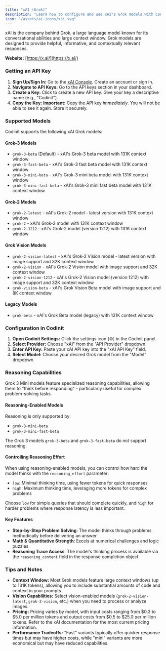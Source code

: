```yaml
---
title: "xAI (Grok)"
description: "Learn how to configure and use xAI's Grok models with Codinit, including API key setup, supported models, and reasoning capabilities."
icon: "/assets/ai-icons/xai.svg"
---
```


xAI is the company behind Grok, a large language model known for its conversational abilities and large context window. Grok models are designed to provide helpful, informative, and contextually relevant responses.

**Website:** [https://x.ai/](https://x.ai/)

### Getting an API Key

1.  **Sign Up/Sign In:** Go to the [xAI Console](https://console.x.ai/). Create an account or sign in.
2.  **Navigate to API Keys:** Go to the API keys section in your dashboard.
3.  **Create a Key:** Click to create a new API key. Give your key a descriptive name (e.g., "Codinit").
4.  **Copy the Key:** **Important:** Copy the API key _immediately_. You will not be able to see it again. Store it securely.

### Supported Models

Codinit supports the following xAI Grok models:

#### Grok-3 Models

-   `grok-3-beta` (Default) - xAI's Grok-3 beta model with 131K context window
-   `grok-3-fast-beta` - xAI's Grok-3 fast beta model with 131K context window
-   `grok-3-mini-beta` - xAI's Grok-3 mini beta model with 131K context window
-   `grok-3-mini-fast-beta` - xAI's Grok-3 mini fast beta model with 131K context window

#### Grok-2 Models

-   `grok-2-latest` - xAI's Grok-2 model - latest version with 131K context window
-   `grok-2` - xAI's Grok-2 model with 131K context window
-   `grok-2-1212` - xAI's Grok-2 model (version 1212) with 131K context window

#### Grok Vision Models

-   `grok-2-vision-latest` - xAI's Grok-2 Vision model - latest version with image support and 32K context window
-   `grok-2-vision` - xAI's Grok-2 Vision model with image support and 32K context window
-   `grok-2-vision-1212` - xAI's Grok-2 Vision model (version 1212) with image support and 32K context window
-   `grok-vision-beta` - xAI's Grok Vision Beta model with image support and 8K context window

#### Legacy Models

-   `grok-beta` - xAI's Grok Beta model (legacy) with 131K context window

### Configuration in Codinit

1.  **Open Codinit Settings:** Click the settings icon (⚙️) in the Codinit panel.
2.  **Select Provider:** Choose "xAI" from the "API Provider" dropdown.
3.  **Enter API Key:** Paste your xAI API key into the "xAI API Key" field.
4.  **Select Model:** Choose your desired Grok model from the "Model" dropdown.

### Reasoning Capabilities

Grok 3 Mini models feature specialized reasoning capabilities, allowing them to "think before responding" - particularly useful for complex problem-solving tasks.

#### Reasoning-Enabled Models

Reasoning is only supported by:

-   `grok-3-mini-beta`
-   `grok-3-mini-fast-beta`

The Grok 3 models `grok-3-beta` and `grok-3-fast-beta` do not support reasoning.

#### Controlling Reasoning Effort

When using reasoning-enabled models, you can control how hard the model thinks with the `reasoning_effort` parameter:

-   `low`: Minimal thinking time, using fewer tokens for quick responses
-   `high`: Maximum thinking time, leveraging more tokens for complex problems

Choose `low` for simple queries that should complete quickly, and `high` for harder problems where response latency is less important.

#### Key Features

-   **Step-by-Step Problem Solving**: The model thinks through problems methodically before delivering an answer
-   **Math & Quantitative Strength**: Excels at numerical challenges and logic puzzles
-   **Reasoning Trace Access**: The model's thinking process is available via the `reasoning_content` field in the response completion object

### Tips and Notes

-   **Context Window:** Most Grok models feature large context windows (up to 131K tokens), allowing you to include substantial amounts of code and context in your prompts.
-   **Vision Capabilities:** Select vision-enabled models (`grok-2-vision-latest`, `grok-2-vision`, etc.) when you need to process or analyze images.
-   **Pricing:** Pricing varies by model, with input costs ranging from $0.3 to $5.0 per million tokens and output costs from $0.5 to $25.0 per million tokens. Refer to the xAI documentation for the most current pricing information.
-   **Performance Tradeoffs:** "Fast" variants typically offer quicker response times but may have higher costs, while "mini" variants are more economical but may have reduced capabilities.
